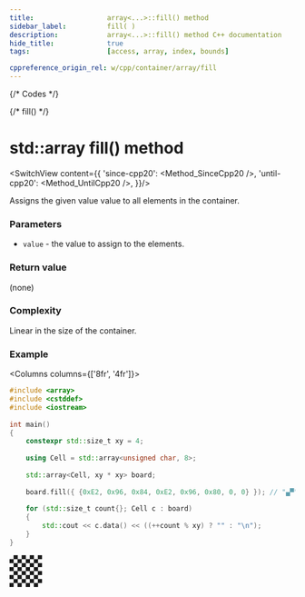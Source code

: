```yaml
---
title:					array<...>::fill() method
sidebar_label:			fill( )
description:			array<...>::fill() method C++ documentation
hide_title:				true
tags:					[access, array, index, bounds]

cppreference_origin_rel: w/cpp/container/array/fill
---
```



{/* Codes */}

{/* fill() */}

# std::array fill() method

<SwitchView content={{
		'since-cpp20': <Method_SinceCpp20 />,
		'until-cpp20': <Method_UntilCpp20 />,
	}}/>


Assigns the given value value to all elements in the container.

### Parameters

 - `value` - the value to assign to the elements.

### Return value

(none)

### Complexity

Linear in the size of the container.

### Example

<Columns columns={['8fr', '4fr']}>
<div>

```cpp showLineNumbers
#include <array>
#include <cstddef>
#include <iostream>
 
int main()
{
    constexpr std::size_t xy = 4;
 
    using Cell = std::array<unsigned char, 8>;
 
    std::array<Cell, xy * xy> board;
 
    board.fill({ {0xE2, 0x96, 0x84, 0xE2, 0x96, 0x80, 0, 0} }); // "▄▀";
 
    for (std::size_t count{}; Cell c : board)
    {
        std::cout << c.data() << ((++count % xy) ? "" : "\n");
    }
}
```

</div>
<div>

```plaintext title="Possible output"
▄▀▄▀▄▀▄▀
▄▀▄▀▄▀▄▀
▄▀▄▀▄▀▄▀
▄▀▄▀▄▀▄▀
```

</div>
</Columns>